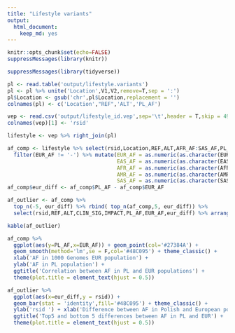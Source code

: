```yaml
---
title: "Lifestyle variants"
output:
  html_document:
    keep_md: yes
---
```


```r
knitr::opts_chunk$set(echo=FALSE)
suppressMessages(library(knitr))
```




```r
suppressMessages(library(tidyverse))

pl <- read.table('output/lifestyle.variants')
pl <- pl %>% unite('Location',V1,V2,remove=T,sep = ':')
pl$Location <- gsub('chr',pl$Location,replacement = '')
colnames(pl) <- c('Location',"REF",'ALT','PL_AF')

vep <- read.csv('output/lifestyle_id.vep',sep='\t',header = T,skip = 49)
colnames(vep)[1] <- 'rsid'

lifestyle <- vep %>% right_join(pl)

af_comp <- lifestyle %>% select(rsid,Location,REF,ALT,AFR_AF:SAS_AF,PL_AF,CLIN_SIG,IMPACT) %>%
  filter(EUR_AF != '-') %>% mutate(EUR_AF = as.numeric(as.character(EUR_AF)),
                                   EAS_AF = as.numeric(as.character(EAS_AF)),
                                   AFR_AF = as.numeric(as.character(AFR_AF)),
                                   AMR_AF = as.numeric(as.character(AMR_AF)),
                                   SAS_AF = as.numeric(as.character(SAS_AF))) %>% na.omit()
af_comp$eur_diff <- af_comp$PL_AF - af_comp$EUR_AF

af_outlier <- af_comp %>% 
  top_n(-5, eur_diff) %>% rbind( top_n(af_comp,5, eur_diff)) %>% 
  select(rsid,REF,ALT,CLIN_SIG,IMPACT,PL_AF,EUR_AF,eur_diff) %>% arrange(eur_diff)

kable(af_outlier)
```




```r
af_comp %>% 
  ggplot(aes(y=PL_AF,x=EUR_AF)) + geom_point(col='#27384A') + 
  geom_smooth(method='lm',se = F,col='#48C095') + theme_classic() + 
  xlab('AF in 1000 Genomes EUR population') +
  ylab('AF in PL population') + 
  ggtitle('Correlation between AF in PL and EUR populations') +
  theme(plot.title = element_text(hjust = 0.5))

af_outlier %>%
  ggplot(aes(x=eur_diff,y = rsid)) + 
  geom_bar(stat = 'identity',fill='#48C095') + theme_classic() +
  ylab('rsid ') + xlab('Difference between AF in Polish and European populations') +
  ggtitle('Top5 and bottom 5 differences between AF in PL and EUR') +
  theme(plot.title = element_text(hjust = 0.5))

```
